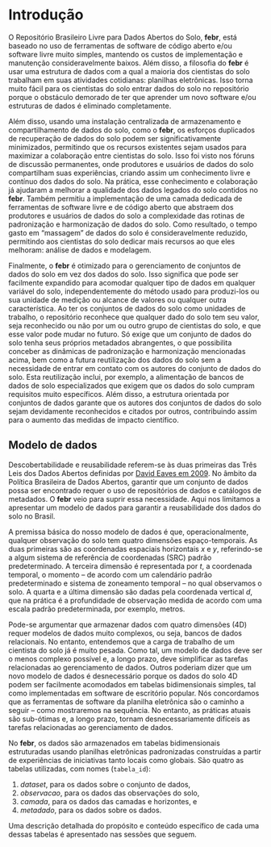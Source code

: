 <!-- Opções para livro em pdf -->

<!-- \clearpage -->
<!-- \tableofcontents -->

<!-- \clearpage -->
<!-- \listoffigures -->

<!-- \clearpage -->
<!-- \listoftables -->

# Introdução

O Repositório Brasileiro Livre para Dados Abertos do Solo, **febr**, está baseado no uso de ferramentas de software de código aberto e/ou software livre muito simples, mantendo os custos de implementação e manutenção consideravelmente baixos. Além disso, a filosofia do **febr** é usar uma estrutura de dados com a qual a maioria dos cientistas do solo trabalham em suas atividades cotidianas: planilhas eletrônicas. Isso torna muito fácil para os cientistas do solo entrar dados do solo no repositório porque o obstáculo demorado de ter que aprender um novo software e/ou estruturas de dados é eliminado completamente.

Além disso, usando uma instalação centralizada de armazenamento e compartilhamento de dados do solo, como o **febr**, os esforços duplicados de recuperação de dados do solo podem ser significativamente minimizados, permitindo que os recursos existentes sejam usados para maximizar a colaboração entre cientistas do solo. Isso foi visto nos fóruns de discussão permanentes, onde produtores e usuários de dados do solo compartilham suas experiências, criando assim um conhecimento livre e contínuo dos dados do solo. Na prática, esse conhecimento e colaboração já ajudaram a melhorar a qualidade dos dados legados do solo contidos no **febr**. Também permitiu a implementação de uma camada dedicada de ferramentas de software livre e de código aberto que abstraem dos produtores e usuários de dados do solo a complexidade das rotinas de padronização e harmonização de dados do solo. Como resultado, o tempo gasto em "massagem" de dados do solo é consideravelmente reduzido, permitindo aos cientistas do solo dedicar mais recursos ao que eles melhoram: análise de dados e modelagem.

Finalmente, o **febr** é otimizado para o gerenciamento de conjuntos de dados do solo em vez dos dados do solo. Isso significa que pode ser facilmente expandido para acomodar qualquer tipo de dados em qualquer variável do solo, independentemente do método usado para produzi-los ou sua unidade de medição ou alcance de valores ou qualquer outra característica. Ao ter os conjuntos de dados do solo como unidades de trabalho, o repositório reconhece que qualquer dado do solo tem seu valor, seja reconhecido ou não por um ou outro grupo de cientistas do solo, e que esse valor pode mudar no futuro. Só exige que um conjunto de dados do solo tenha seus próprios metadados abrangentes, o que possibilita conceber as dinâmicas de padronização e harmonização mencionadas acima, bem como a futura reutilização dos dados do solo sem a necessidade de entrar em contato com os autores do conjunto de dados do solo. Esta reutilização inclui, por exemplo, a alimentação de bancos de dados de solo especializados que exigem que os dados do solo cumpram requisitos muito específicos. Além disso, a estrutura orientada por conjuntos de dados garante que os autores dos conjuntos de dados do solo sejam devidamente reconhecidos e citados por outros, contribuindo assim para o aumento das medidas de impacto científico.

## Modelo de dados

Descobertabilidade e reusabilidade referem-se às duas primeiras das Três Leis dos Dados Abertos definidas por [David Eaves em 2009](https://eaves.ca/2009/11/29/three-laws-of-open-data-international-edition/). No âmbito da Política Brasileira de Dados Abertos, garantir que um conjunto de dados possa ser encontrado requer o uso de repositórios de dados e catálogos de metadados. O **febr** veio para suprir essa necessidade. Aqui nos limitamos a apresentar um modelo de dados para garantir a reusabilidade dos dados do solo no Brasil.

A premissa básica do nosso modelo de dados é que, operacionalmente, qualquer observação do solo tem quatro dimensões espaço-temporais. As duas primeiras são as coordenadas espaciais horizontais *x* e *y*, referindo-se a algum sistema de referência de coordenadas (SRC) padrão predeterminado. A terceira dimensão é representada por *t*, a coordenada temporal, o momento -- de acordo com um calendário padrão predeterminado e sistema de zoneamento temporal -- no qual observamos o solo. A quarta e a última dimensão são dadas pela coordenada vertical *d*, que na prática é a profundidade de observação medida de acordo com uma escala padrão predeterminada, por exemplo, metros.

Pode-se argumentar que armazenar dados com quatro dimensões (4D) requer modelos de dados muito complexos, ou seja, bancos de dados relacionais. No entanto, entendemos que a carga de trabalho de um cientista do solo já é muito pesada. Como tal, um modelo de dados deve ser o menos complexo possível e, a longo prazo, deve simplificar as tarefas relacionadas ao gerenciamento de dados. Outros poderiam dizer que um novo modelo de dados é desnecessário porque os dados do solo 4D podem ser facilmente acomodados em tabelas bidimensionais simples, tal como implementadas em software de escritório popular. Nós concordamos que as ferramentas de software da planilha eletrônica são o caminho a seguir -- como mostraremos na sequência. No entanto, as práticas atuais são sub-ótimas e, a longo prazo, tornam desnecessariamente difíceis as tarefas relacionadas ao gerenciamento de dados.

No **febr**, os dados são armazenados em tabelas bidimensionais estruturadas usando planilhas eletrônicas padronizadas construídas a partir de experiências de iniciativas tanto locais como globais. São quatro as tabelas utilizadas, com nomes (`tabela_id`):

1. *dataset*, para os dados sobre o conjunto de dados,
2. *observacao*, para os dados das observações do solo,
3. *camada*, para os dados das camadas e horizontes, e
4. *metadado*, para os dados sobre os dados.

Uma descrição detalhada do propósito e conteúdo específico de cada uma dessas tabelas é apresentado nas sessões que seguem.
